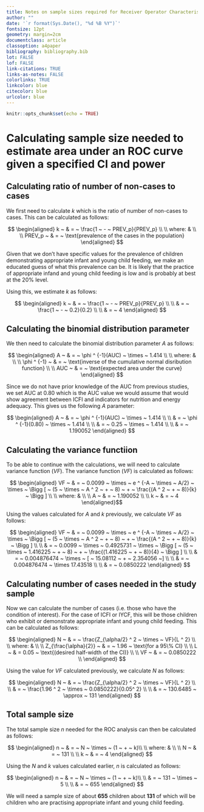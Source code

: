 ```yaml
---
title: Notes on sample sizes required for Receiver Operator Characteristic (ROC) curves
author: ""
date: '`r format(Sys.Date(), "%d %B %Y")`'
fontsize: 12pt
geometry: margin=2cm
documentclass: article
classoption: a4paper
bibliography: bibliography.bib
lot: FALSE
lof: FALSE
link-citations: TRUE
links-as-notes: FALSE
colorlinks: TRUE
linkcolor: blue
citecolor: blue
urlcolor: blue
---
```


```r
knitr::opts_chunk$set(echo = TRUE)
```

# Calculating sample size needed to estimate area under an ROC curve given a specified CI and power

## Calculating ratio of number of non-cases to cases

We first need to calculate $k$ which is the ratio of number of non-cases to cases. This can be calculated as follows:

$$ \begin{aligned}
k ~ & = ~ \frac{1 ~ - ~ PREV_p}{PREV_p} \\
\\
where: & \\
\\
PREV_p ~ & = ~ \text{prevalence of the cases in the population}
\end{aligned} $$

Given that we don't have specific values for the prevalence of children demonstrating appropriate infant and young child feeding, we make an educated guess of what this prevalence can be. It is likely that the practice of appropriate infand and young child feeding is low and is probably at best at the 20% level.

Using this, we estimate $k$ as follows:

$$ \begin{aligned} 
k ~ & = ~ \frac{1 ~ - ~ PREV_p}{PREV_p} \\
\\
& = ~ \frac{1 ~ - ~ 0.2}{0.2} \\
\\
& = ~ 4
\end{aligned} $$

## Calculating the binomial distribution parameter

We then need to calculate the binomial distribution parameter $A$ as follows:

$$ \begin{aligned}
A ~ & = ~ \phi ^ {-1}(AUC) ~ \times ~ 1.414 \\
\\
where: & \\
\\
\phi ^ {-1} ~ & = ~ \text{inverse of the cumulative normal disribution function} \\
\\
AUC ~ & = ~ \text{expected area under the curve}
\end{aligned} $$

Since we do not have prior knowledge of the AUC from previous studies, we set AUC at 0.80 which is the AUC value we would assume that would show agreement between ICFI and indicators for nutrition and energy adequacy. This gives us the following $A$ parameter:

$$ \begin{aligned}
A ~ & = ~ \phi ^ {-1}(AUC) ~ \times ~ 1.414 \\
\\
& = ~ \phi ^ {-1}(0.80) ~ \times ~ 1.414 \\
\\
& = ~ 0.25 ~ \times ~ 1.414 \\
\\
& = ~ 1.190052
\end{aligned} $$

## Calculating the variance functiion

To be able to continue with the calculations, we will need to calculate variance function ($VF$). The variance function ($VF$) is calculated as follows:

$$ \begin{aligned}
VF ~ & = ~ 0.0099 ~ \times ~ e ^ {-A ~ \times ~ A/2} ~ \times ~ \Bigg [ ~ (5 ~ \times ~ A ^ 2 ~ + ~ 8) ~ + ~ \frac{(A ^ 2 ~ + ~ 8)}{k} ~ \Bigg ] \\
\\
where: & \\
\\
A ~ & = ~ 1.190052 \\
\\
k ~ & = ~ 4
\end{aligned}$$

Using the values calculated for $A$ and $k$ previously, we calculate $VF$ as follows:

$$ \begin{aligned}
VF ~ & = ~ 0.0099 ~ \times ~ e ^ {-A ~ \times ~ A/2} ~ \times ~ \Bigg [ ~ (5 ~ \times ~ A ^ 2 ~ + ~ 8) ~ + ~ \frac{(A ^ 2 ~ + ~ 8)}{k} ~ \Bigg ] \\
\\
& = ~ 0.0099 ~ \times ~ 0.4925731 ~ \times ~ \Bigg [ ~ (5 ~ \times ~ 1.416225 ~ + ~ 8) ~ + ~ \frac{(1.416225 ~ + ~ 8)}{4} ~ \Bigg ] \\
\\
& = ~ 0.004876474 ~ \times ~ [ ~ 15.08112 ~ + ~ 2.354056 ~] \\
\\
& = ~ 0.004876474 ~ \times 17.43518 \\
\\
& = ~ 0.0850222
\end{aligned} $$

## Calculating number of cases needed in the study sample

Now we can calculate the number of cases (i.e. those who have the condition of interest). For the case of ICFI or IYCF, this will be those children who exhibit or demonstrate appropriate infant and young child feeding. This can be calculated as follows:

$$ \begin{aligned}
N ~ & = ~ \frac{Z_{\alpha/2} ^ 2 ~ \times ~ VF}{L ^ 2} \\
\\
where: & \\
\\
Z_{\frac{\alpha}{2}} ~ & = ~ 1.96 ~ \text{for a 95\% CI} \\
\\
L ~ & = 0.05 ~ \text{(desired half-width of the CI)} \\
\\
VF ~ & = ~ 0.0850222  \\
\end{aligned} $$

Using the value for $VF$ calculated previously, we calculate $N$ as follows:

$$ \begin{aligned}
N ~ & = ~ \frac{Z_{\alpha/2} ^ 2 ~ \times ~ VF}{L ^ 2} \\
\\
& = ~ \frac{1.96 ^ 2 ~ \times ~ 0.0850222}{0.05^ 2} \\
\\
& = ~ 130.6485 ~ \approx ~ 131
\end{aligned} $$

## Total sample size

The total sample size $n$ needed for the ROC analysis can then be calculated as follows:

$$ \begin{aligned}
n ~ & = ~ N ~ \times ~ (1 ~ + ~ k)\\
\\
where: & \\
\\
N ~ & = ~ 131 \\
\\
k ~ & = ~ 4
\end{aligned} $$

Using the $N$ and $k$ values calculated earlier, $n$ is calculated as follows:

$$ \begin{aligned}
n ~ & = ~ N ~ \times ~ (1 ~ + ~ k)\\
\\
& = ~ 131 ~ \times ~ 5 \\
\\
& = ~ 655
\end{aligned} $$


We will need a sample size of about **655** children about **131** of which will be children who are practising appropriate infant and young child feeding.
